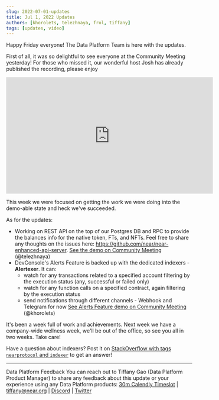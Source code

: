 ```yaml
---
slug: 2022-07-01-updates
title: Jul 1, 2022 Updates
authors: [khorolets, telezhnaya, frol, tiffany]
tags: [updates, video]
---
```


Happy Friday everyone! The Data Platform Team is here with the updates.

First of all, it was so delightful to see everyone at the Community Meeting yesterday! For those who missed it, our wonderful host Josh has already published the recording, please enjoy

<iframe width="560" height="315" src="https://www.youtube.com/embed/LyE7LLeMHFE" title="YouTube video player" frameborder="0" allow="accelerometer; autoplay; clipboard-write; encrypted-media; gyroscope; picture-in-picture" allowfullscreen></iframe>

This week we were focused on getting the work we were doing into the demo-able state and heck we've succeeded.

As for the updates:

<!-- truncate -->

- Working on REST API on the top of our Postgres DB and RPC to provide the balances info for the native token, FTs, and NFTs. Feel free to share any thoughts on the issues here: https://github.com/near/near-enhanced-api-server. [See the demo on Community Meeting](https://youtu.be/LyE7LLeMHFE?t=187) (@telezhnaya)
- DevConsole's Alerts Feature is backed up with the dedicated indexers - **Alertexer**. It can:
    - watch for any transactions related to a specified account filtering by the execution status (any, successful or failed only)
    - watch for any function calls on a specified contract, again filtering by the execution status
    - send notifications through different channels - Webhook and Telegram for now
  [See Alerts Feature demo on Community Meeting](https://youtu.be/LyE7LLeMHFE?t=700) (@khorolets)

It's been a week full of work and achievements. Next week we have a company-wide wellness week, we'll be out of the office, so see you all in two weeks. Take care!

Have a question about indexers? Post it on [StackOverflow with tags `nearprotocol` and `indexer`](https://stackoverflow.com/questions/tagged/nearprotocol+indexer) to get an answer!

---

Data Platform Feedback
You can reach out to Tiffany Gao (Data Platform Product Manager) to share any feedback about this update or your experience using any Data Platform products:
[30m Calendly Timeslot](https://calendly.com/tiffany-236/30min) | [tiffany@near.org](mailto:tiffany@near.org) | [Discord](https://discord.com/channels/490367152054992913/542945453533036544) | [Twitter](https://twitter.com/TiffanyYijiaGao)

